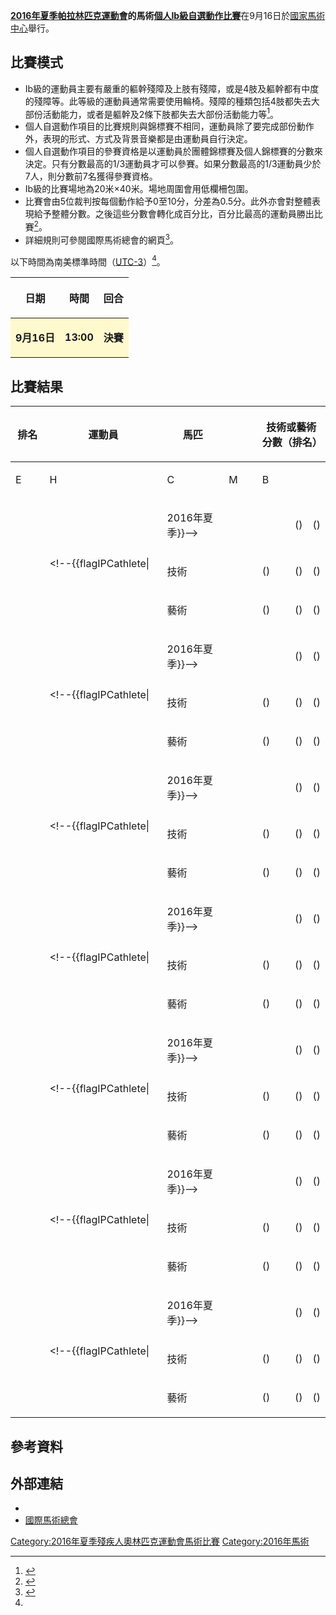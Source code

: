 {{noteTA|G1=Sports}}
{{Infobox Paralympic event
| event       = 馬術個人Ib級自選動作
| games       = 2016年夏季
| image       = [[File:Equestrian_Vaulting_pictogram.svg|120px]]
| caption     = 
| venue       = [[國家馬術中心_(里約熱內盧)|國家馬術中心]]
| dates       = 9月16日
| competitors = 7
| nations     = 
| gold        =  
| goldNPC     =  
| silver      =  
| silverNPC   =  
| bronze      =  
| bronzeNPC   =  
| prev        = [[2012年夏季殘疾人奧林匹克運動會馬術個人自選動作Ib級|2012]]
| next        = [[2020年夏季殘疾人奧林匹克運動會馬術個人Ib級自選動作比賽|2020]]
}}
{{2016年夏季殘疾人奧林匹克運動會馬術比賽}}
'''[[2016年夏季帕拉林匹克運動會|2016年夏季帕拉林匹克運動會]]的馬術[[2016年夏季殘疾人奧林匹克運動會馬術比賽|個人Ib級自選動作比賽]]'''在9月16日於[[國家馬術中心_(里約熱內盧)|國家馬術中心]]舉行。

== 比賽模式 ==
* Ib級的運動員主要有嚴重的軀幹殘障及上肢有殘障，或是4肢及軀幹都有中度的殘障等。此等級的運動員通常需要使用輪椅。殘障的種類包括4肢都失去大部份活動能力，或者是軀幹及2條下肢都失去大部份活動能力等<ref name=classify>{{Cite web |url=https://www.paralympic.org/sites/default/files/document/150915170806821_2015_09_15%2BExplanatory%2Bguide%2BClassification_summer%2BFINAL%2B_5.pdf |title=Explanatory guide to Paralympic classification |accessdate=2016-09-07 |archive-date=2016-08-27 |archive-url=https://web.archive.org/web/20160827205502/https://www.paralympic.org/sites/default/files/document/150915170806821_2015_09_15%2BExplanatory%2Bguide%2BClassification_summer%2BFINAL%2B_5.pdf |dead-url=no }}</ref>。
* 個人自選動作項目的比賽規則與錦標賽不相同，運動員除了要完成部份動作外，表現的形式、方式及背景音樂都是由運動員自行決定。
* 個人自選動作項目的參賽資格是以運動員於團體錦標賽及個人錦標賽的分數來決定。只有分數最高的1/3運動員才可以參賽。如果分數最高的1/3運動員少於7人，則分數前7名獲得參賽資格。
* Ib級的比賽場地為20米×40米。場地周圍會用低欄柵包圍。
* 比賽會由5位裁判按每個動作給予0至10分，分差為0.5分。此外亦會對整體表現給予整體分數。之後這些分數會轉化成百分比，百分比最高的運動員勝出比賽<ref name=schedule>{{Cite web |url=http://www.paralimpicos.es/publicacion/ficheros/Paralympic%20Explanatory%20Guide%20_%20Equestrian.pdf |title=Equestrian Explanatory Guide |access-date=2016-09-07 |archive-url=https://web.archive.org/web/20160330021903/http://www.paralimpicos.es/publicacion/ficheros/Paralympic%20Explanatory%20Guide%20_%20Equestrian.pdf |archive-date=2016-03-30 |dead-url=yes }}</ref>。
* 詳細規則可參閱國際馬術總會的網頁<ref>{{Cite web |url=http://inside.fei.org/sites/default/files/PED%202016_rules_clean.pdf |title=PARA-EQUESTRIAN DRESSAGE RULES |accessdate=2016-09-07 |archive-date=2016-09-16 |archive-url=https://web.archive.org/web/20160916000356/http://inside.fei.org/sites/default/files/PED%202016_rules_clean.pdf |dead-url=no }}</ref>。
以下時間為南美標準時間（[[UTC-3|UTC-3]]）<ref name=schedule/>。
{| class="wikitable" style="text-align:center" width=400px
! 日期
! 時間
! 回合
|-
|style=background:lemonchiffon| '''9月16日''' ||style=background:lemonchiffon| '''13:00''' || style=background:lemonchiffon| '''決賽''' 
|}

== 比賽結果 ==
{| class="wikitable" style="text-align:center"
|-
!rowspan=2| 排名 !!rowspan=2 width=250| 運動員 !!rowspan=2 width=150| 馬匹 !!rowspan=2|  !!colspan=5| 技術或藝術分數（排名） !!rowspan=2 width=80| 分項總分數（排名） !!rowspan=2 width=80| 整體總分數
|-
!width=75| E !!width=75| H !!width=75| C !!width=75| M !!width=75| B
|-
|rowspan=3|  ||rowspan=3| <!--{{flagIPCathlete|[[]]||2016年夏季}}--> ||rowspan=3|  ||  || () || () || () || () || () ||  ||rowspan=3|  
|-bgcolor="fffcaf"
| 技術 || () || () || () || () || () || 
|-bgcolor="ccffcc"
| 藝術 || () || () || () || () || () || 
|-
|rowspan=3|  ||rowspan=3| <!--{{flagIPCathlete|[[]]||2016年夏季}}--> ||rowspan=3|  ||  || () || () || () || () || () ||  ||rowspan=3|  
|-bgcolor="fffcaf"
| 技術 || () || () || () || () || () || 
|-bgcolor="ccffcc"
| 藝術 || () || () || () || () || () || 
|-
|rowspan=3|  ||rowspan=3| <!--{{flagIPCathlete|[[]]||2016年夏季}}--> ||rowspan=3|  ||  || () || () || () || () || () ||  ||rowspan=3|  
|-bgcolor="fffcaf"
| 技術 || () || () || () || () || () || 
|-bgcolor="ccffcc"
| 藝術 || () || () || () || () || () || 
|-
|rowspan=3|  ||rowspan=3| <!--{{flagIPCathlete|[[]]||2016年夏季}}--> ||rowspan=3|  ||  || () || () || () || () || () ||  ||rowspan=3|  
|-bgcolor="fffcaf"
| 技術 || () || () || () || () || () || 
|-bgcolor="ccffcc"
| 藝術 || () || () || () || () || () || 
|-
|rowspan=3|  ||rowspan=3| <!--{{flagIPCathlete|[[]]||2016年夏季}}--> ||rowspan=3|  ||  || () || () || () || () || () ||  ||rowspan=3|  
|-bgcolor="fffcaf"
| 技術 || () || () || () || () || () || 
|-bgcolor="ccffcc"
| 藝術 || () || () || () || () || () || 
|-
|rowspan=3|  ||rowspan=3| <!--{{flagIPCathlete|[[]]||2016年夏季}}--> ||rowspan=3|  ||  || () || () || () || () || () ||  ||rowspan=3|  
|-bgcolor="fffcaf"
| 技術 || () || () || () || () || () || 
|-bgcolor="ccffcc"
| 藝術 || () || () || () || () || () || 
|-
|rowspan=3|  ||rowspan=3| <!--{{flagIPCathlete|[[]]||2016年夏季}}--> ||rowspan=3|  ||  || () || () || () || () || () ||  ||rowspan=3|  
|-bgcolor="fffcaf"
| 技術 || () || () || () || () || () || 
|-bgcolor="ccffcc"
| 藝術 || () || () || () || () || () || 
|}

== 參考資料 ==
{{reflist}}

== 外部連結 ==
* {{Official|https://www.rio2016.com/en/paralympics/equestrian}}{{pt}}{{en}}{{es}}{{fr}}
* [http://www.fei.org/ 國際馬術總會]{{Wayback|url=http://www.fei.org/ |date=20180322204050 }}{{en}}

[[Category:2016年夏季殘疾人奧林匹克運動會馬術比賽|Category:2016年夏季殘疾人奧林匹克運動會馬術比賽]]
[[Category:2016年馬術|Category:2016年馬術]]